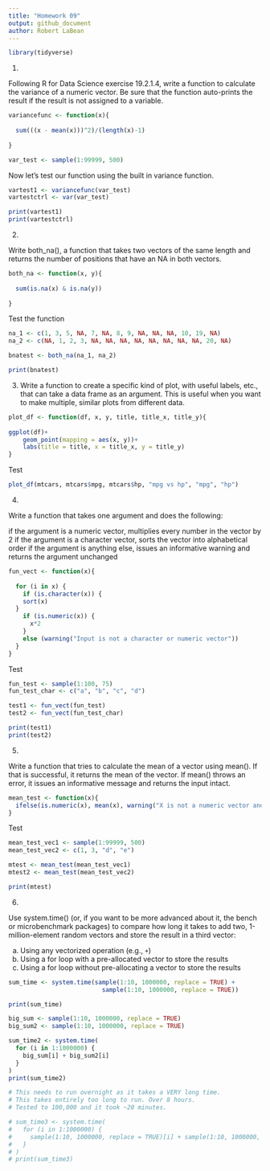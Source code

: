 ```yaml
---
title: "Homework 09"
output: github_document
author: Robert LaBean
---
```


```r

library(tidyverse)

```

(1)

Following R for Data Science exercise 19.2.1.4, write a function to calculate the 
variance of a numeric vector. Be sure that the function auto-prints the result if
the result is not assigned to a variable.

```r

variancefunc <- function(x){
  
  sum(((x - mean(x)))^2)/(length(x)-1)
  
}

var_test <- sample(1:99999, 500)

```

Now let's test our function using the built in variance function.

``` r
  
vartest1 <- variancefunc(var_test)
vartestctrl <- var(var_test)

print(vartest1)
print(vartestctrl)

```

(2)

Write both_na(), a function that takes two vectors of the same length and returns 
the number of positions that have an NA in both vectors.

```r

both_na <- function(x, y){
  
  sum(is.na(x) & is.na(y))
  
}

```

Test the function

```r

na_1 <- c(1, 3, 5, NA, 7, NA, 8, 9, NA, NA, NA, 10, 19, NA)
na_2 <- c(NA, 1, 2, 3, NA, NA, NA, NA, NA, NA, NA, NA, 20, NA)

bnatest <- both_na(na_1, na_2)

print(bnatest)

```

(3)
Write a function to create a specific kind of plot, with useful labels, etc., 
that can take a data frame as an argument. This is useful when you want to make 
multiple, similar plots from different data.

```r

plot_df <- function(df, x, y, title, title_x, title_y){
  
ggplot(df)+
    geom_point(mapping = aes(x, y))+
    labs(title = title, x = title_x, y = title_y)
}

```

Test

```r

plot_df(mtcars, mtcars$mpg, mtcars$hp, "mpg vs hp", "mpg", "hp")

```
(4)

Write a function that takes one argument and does the following:

  if the argument is a numeric vector, multiplies every number in the vector by 2
  if the argument is a character vector, sorts the vector into alphabetical order
  if the argument is anything else, issues an informative warning and returns the 
  argument unchanged
  
```r

fun_vect <- function(x){
  
  for (i in x) {
    if (is.character(x)) {
    sort(x)
  }
    if (is.numeric(x)) {
      x*2
    }
    else (warning("Input is not a character or numeric vector"))
  }
}

```

Test

```r

fun_test <- sample(1:100, 75)
fun_test_char <- c("a", "b", "c", "d")

test1 <- fun_vect(fun_test)
test2 <- fun_vect(fun_test_char)

print(test1)
print(test2)

```

(5)

Write a function that tries to calculate the mean of a vector using mean(). If 
that is successful, it returns the mean of the vector. If mean() throws an error, 
it issues an informative message and returns the input intact.

```r

mean_test <- function(x){
  ifelse(is.numeric(x), mean(x), warning("X is not a numeric vector and the mean cannot be found"))
}

```

Test

```r

mean_test_vec1 <- sample(1:99999, 500)
mean_test_vec2 <- c(1, 3, "d", "e")

mtest <- mean_test(mean_test_vec1)
mtest2 <- mean_test(mean_test_vec2)

print(mtest)

```

(6)

Use system.time() (or, if you want to be more advanced about it, the bench or 
microbenchmark packages) to compare how long it takes to add two, 1-million-element
random vectors and store the result in a third vector:

 a. Using any vectorized operation (e.g., `+`)
 b. Using a for loop with a pre-allocated vector to store the results
 c. Using a for loop without pre-allocating a vector to store the results
 
```r

sum_time <- system.time(sample(1:10, 1000000, replace = TRUE) + 
                          sample(1:10, 1000000, replace = TRUE))

print(sum_time)

big_sum <- sample(1:10, 1000000, replace = TRUE)
big_sum2 <- sample(1:10, 1000000, replace = TRUE)

sum_time2 <- system.time(
  for (i in 1:1000000) {
    big_sum[i] + big_sum2[i]
  }
)
print(sum_time2)

# This needs to run overnight as it takes a VERY long time. 
# This takes entirely too long to run. Over 8 hours.
# Tested to 100,000 and it took ~20 minutes.

# sum_time3 <- system.time(
#   for (i in 1:1000000) {
#     sample(1:10, 1000000, replace = TRUE)[i] + sample(1:10, 1000000, replace = TRUE)[i] 
#   }
# )
# print(sum_time3)

```

